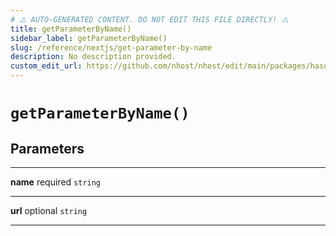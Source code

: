```yaml
---
# ⚠️ AUTO-GENERATED CONTENT. DO NOT EDIT THIS FILE DIRECTLY! ⚠️
title: getParameterByName()
sidebar_label: getParameterByName()
slug: /reference/nextjs/get-parameter-by-name
description: No description provided.
custom_edit_url: https://github.com/nhost/nhost/edit/main/packages/hasura-auth-js/src/utils/url.ts#L65
---
```


# `getParameterByName()`

## Parameters

---

**<span className="parameter-name">name</span>** <span className="optional-status">required</span> <code>string</code>

---

**<span className="parameter-name">url</span>** <span className="optional-status">optional</span> <code>string</code>

---
